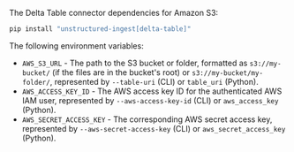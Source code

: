 The Delta Table connector dependencies for Amazon S3:

```bash CLI, Python
pip install "unstructured-ingest[delta-table]"
```


<AdditionalIngestDependencies />

The following environment variables:

- `AWS_S3_URL` - The path to the S3 bucket or folder, formatted as `s3://my-bucket/` (if the files are in the bucket's root) or `s3://my-bucket/my-folder/`, represented by `--table-uri` (CLI) or `table_uri` (Python).
- `AWS_ACCESS_KEY_ID` - The AWS access key ID for the authenticated AWS IAM user, represented by `--aws-access-key-id` (CLI) or `aws_access_key` (Python).
- `AWS_SECRET_ACCESS_KEY` - The corresponding AWS secret access key, represented by `--aws-secret-access-key` (CLI) or `aws_secret_access_key` (Python).
